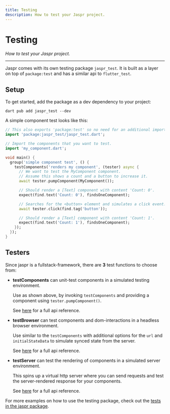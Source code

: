```yaml
---
title: Testing
description: How to test your Jaspr project.
---
```


# Testing
*How to test your Jaspr project.*

---

Jaspr comes with its own testing package `jaspr_test`.
It is built as a layer on top of `package:test` and has a similar api to `flutter_test`.

## Setup

To get started, add the package as a dev dependency to your project:

```shell
dart pub add jaspr_test --dev
```

A simple component test looks like this:

```dart title="test/simple_test.dart"
// This also exports 'package:test' so no need for an additional import.
import 'package:jaspr_test/jaspr_test.dart';

// Import the components that you want to test.
import 'my_component.dart';

void main() {
  group('simple component test', () {
    testComponents('renders my component', (tester) async {
      // We want to test the MyComponent component.
      // Assume this shows a count and a button to increase it.
      await tester.pumpComponent(MyComponent());

      // Should render a [Text] component with content 'Count: 0'.
      expect(find.text('Count: 0'), findsOneComponent);

      // Searches for the <button> element and simulates a click event.
      await tester.click(find.tag('button'));

      // Should render a [Text] component with content 'Count: 1'.
      expect(find.text('Count: 1'), findsOneComponent);
    });
  });
}
```

## Testers

Since jaspr is a fullstack-framework, there are **3** test functions to choose from:

- **testComponents** can unit-test components in a simulated testing environment.

  Use as shown above, by invoking `testComponents` and providing a component
  using `tester.pumpComponent()`.

  See [here](https://pub.dev/documentation/jaspr_test/latest/server_test/ComponentTester-class.html) for a full api reference.

- **testBrowser** can test components and dom-interactions in a headless browser environment.

  Use similar to the `testComponents` with additional options for the `url` and `initialStateData` to
  simulate synced state from the server.

  See [here](https://pub.dev/documentation/jaspr_test/latest/browser_test/BrowserTester-class.html) for a full api reference.

- **testServer** can test the rendering of components in a simulated server environment.

  This spins up a virtual http server where you can send requests and test the server-rendered response
  for your components.

  See [here](https://pub.dev/documentation/jaspr_test/latest/server_test/ServerTester-class.html) for a full api reference.


For more examples on how to use the testing package, check out the [tests in the jaspr package](https://github.com/schultek/jaspr/tree/main/packages/jaspr/test).
